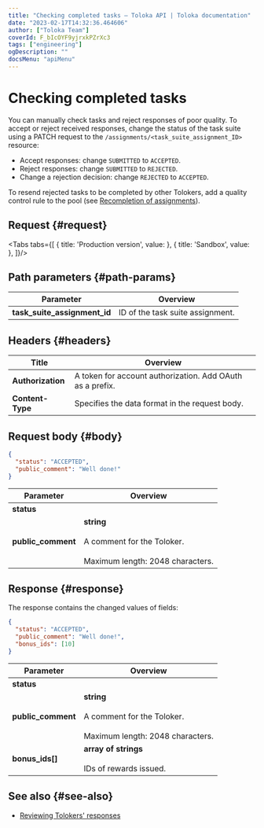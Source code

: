 ```yaml
---
title: "Checking completed tasks — Toloka API | Toloka documentation"
date: "2023-02-17T14:32:36.464606"
author: ["Toloka Team"]
coverId: F_bIcOYF9yjrxkPZrXc3
tags: ["engineering"]
ogDescription: ""
docsMenu: "apiMenu"
---
```



# Checking completed tasks

<Announce/>

You can manually check tasks and reject responses of poor quality. To accept or reject received responses, change the status of the task suite using a PATCH request to the `/assignments/<task_suite_assignment_ID>` resource:

- Accept responses: change `SUBMITTED` to `ACCEPTED`.
- Reject responses: change `SUBMITTED` to `REJECTED`.
- Change a rejection decision: change `REJECTED` to `ACCEPTED`.

To resend rejected tasks to be completed by other Tolokers, add a quality control rule to the pool (see [Recompletion of assignments](/docs-new/api/restore-task-overlap)).

## Request {#request}

<Tabs tabs={[
  { title: 'Production version', value: <AcceptList1/> },
  { title: 'Sandbox', value: <AcceptList2/> },
]}/>

## Path parameters {#path-params}

Parameter | Overview
----- | -----
**task_suite_assignment_id** | ID of the task suite assignment.

## Headers {#headers}

Title | Overview
----- | -----
**Authorization** | A token for account authorization. Add OAuth as a prefix.
**Content-Type** | Specifies the data format in the request body.

## Request body {#body}

```json
{
  "status": "ACCEPTED",
  "public_comment": "Well done!"
}
```

Parameter | Overview
----- | -----
**status** | <AcceptTable1/>
**public_comment** | **string**<br/><br/>A comment for the Toloker.<br/><br/>Maximum length: 2048 characters.

## Response {#response}

The response contains the changed values of fields:

```json
{
  "status": "ACCEPTED",
  "public_comment": "Well done!",
  "bonus_ids": [10]
}
```

Parameter | Overview
----- | -----
**status** | <AcceptTable2/>
**public_comment** | **string**<br/><br/>A comment for the Toloker.<br/><br/>Maximum length: 2048 characters.
**bonus_ids[]** | **array of strings**<br/><br/>IDs of rewards issued.

## See also {#see-also}

- [Reviewing Tolokers' responses](/docs-new/guide/accept)

<ContactGuideSupport/>